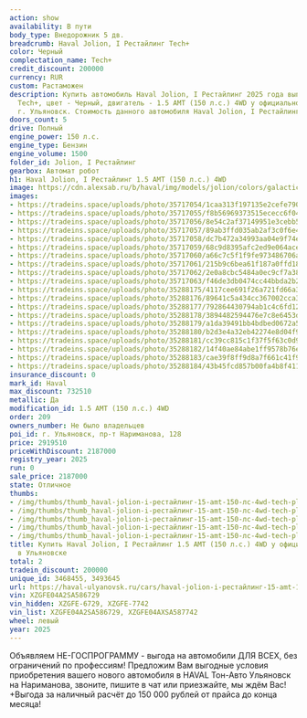 ```yaml
---
action: show
availability: В пути
body_type: Внедорожник 5 дв.
breadcrumb: Haval Jolion, I Рестайлинг Tech+
color: Черный
complectation_name: Tech+
credit_discount: 200000
currency: RUR
custom: Растаможен
description: Купить автомобиль Haval Jolion, I Рестайлинг 2025 года выпуска, комплектация
  Tech+, цвет - Черный, двигатель - 1.5 AMT (150 л.с.) 4WD у официального дилера в
  г. Ульяновск. Стоимость данного автомобиля Haval Jolion, I Рестайлинг – 2187000
doors_count: 5
drive: Полный
engine_power: 150 л.с.
engine_type: Бензин
engine_volume: 1500
folder_id: Jolion, I Рестайлинг
gearbox: Автомат робот
h1: Haval Jolion, I Рестайлинг 1.5 AMT (150 л.с.) 4WD
image: https://cdn.alexsab.ru/b/haval/img/models/jolion/colors/galactic-black.webp
images:
- https://tradeins.space/uploads/photo/35717054/1caa313f197135e2cefe790ef21f9d19.jpg
- https://tradeins.space/uploads/photo/35717055/f8b56969373515ececc6f040339e94c3.jpg
- https://tradeins.space/uploads/photo/35717056/8e54c2af37149951e3cebb53a05ea535.jpg
- https://tradeins.space/uploads/photo/35717057/89ab3ffd035ab2af3c0f6e49367e29f1.jpg
- https://tradeins.space/uploads/photo/35717058/dc7b472a34993aa04e9f74efe7ac76ad.jpg
- https://tradeins.space/uploads/photo/35717059/68c9d8395afc2ed9e064ace17092f9fd.jpg
- https://tradeins.space/uploads/photo/35717060/a66c7c5f1f9fe973486706a9f862467a.jpg
- https://tradeins.space/uploads/photo/35717061/215b9c6bea61f187a0ffd18e6c15fa9a.jpg
- https://tradeins.space/uploads/photo/35717062/2e0a8cbc5484a0ec9cf7a38217e58648.jpg
- https://tradeins.space/uploads/photo/35717063/f46de3db0474cc44bbda2b2e9a6fb2f9.jpg
- https://tradeins.space/uploads/photo/35288175/4117cee691f26a721fd66a3f071588cb.jpg
- https://tradeins.space/uploads/photo/35288176/89641c5a434cc367002cca3bdf8dd4b0.jpg
- https://tradeins.space/uploads/photo/35288177/792864430794ab1c4c6fd125b02cf241.jpg
- https://tradeins.space/uploads/photo/35288178/3894482594476e7c8e6453dc263e0930.jpg
- https://tradeins.space/uploads/photo/35288179/a1da39491bb4bdbed0672a5aded8ff43.jpg
- https://tradeins.space/uploads/photo/35288180/b2d3e4a32eb42274e8d04f90b637866c.jpg
- https://tradeins.space/uploads/photo/35288181/cc39cc815c1f37f5f63c0d9abb125847.jpg
- https://tradeins.space/uploads/photo/35288182/14f40ae84abe1ff9578b76e9283477b3.jpg
- https://tradeins.space/uploads/photo/35288183/cae39f8ff9d8a7f661c41f964f681968.jpg
- https://tradeins.space/uploads/photo/35288184/43b45fcd857b00fa4b8f411b2563dd51.jpg
insurance_discount: 0
mark_id: Haval
max_discount: 732510
metallic: Да
modification_id: 1.5 AMT (150 л.с.) 4WD
order: 209
owners_number: Не было владельцев
poi_id: г. Ульяновск, пр-т Нариманова, 128
price: 2919510
priceWithDiscount: 2187000
registry_year: 2025
run: 0
sale_price: 2187000
state: Отличное
thumbs:
- /img/thumbs/thumb_haval-jolion-i-рестайлинг-15-amt-150-лс-4wd-tech-plus-черный-2025_f9d19_0.webp
- /img/thumbs/thumb_haval-jolion-i-рестайлинг-15-amt-150-лс-4wd-tech-plus-черный-2025_e94c3_1.webp
- /img/thumbs/thumb_haval-jolion-i-рестайлинг-15-amt-150-лс-4wd-tech-plus-черный-2025_ea535_2.webp
- /img/thumbs/thumb_haval-jolion-i-рестайлинг-15-amt-150-лс-4wd-tech-plus-черный-2025_e29f1_3.webp
- /img/thumbs/thumb_haval-jolion-i-рестайлинг-15-amt-150-лс-4wd-tech-plus-черный-2025_c76ad_4.webp
title: Купить Haval Jolion, I Рестайлинг 1.5 AMT (150 л.с.) 4WD у официального дилера
  в Ульяновске
total: 2
tradein_discount: 200000
unique_id: 3468455, 3493645
url: https://haval-ulyanovsk.ru/cars/haval-jolion-i-рестайлинг-15-amt-150-лс-4wd-tech-plus-черный-2025/
vin: XZGFE04A2SA586729
vin_hidden: XZGFE-6729, XZGFE-7742
vin_list: XZGFE04A2SA586729, XZGFE04AXSA587742
wheel: левый
year: 2025
---
```

Объявляем НЕ-ГОСПРОГРАММУ - выгода на автомобили ДЛЯ ВСЕХ, без ограничений по профессиям! Предложим Вам выгодные условия приобретения вашего нового автомобиля в HAVAL Тон-Авто Ульяновск на Нариманова, звоните, пишите в чат или приезжайте, мы ждём Вас! +Выгода за наличный расчёт до 150 000 рублей от прайса до конца месяца!
